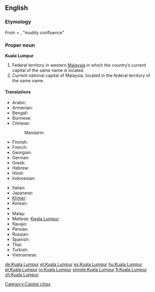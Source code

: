 {{wikipedia}}
==English==

===Etymology===
From {{etyl|ms}} {{term|kuala||[[confluence]]}} + {{term|lumpur||[[mud]]}}, "muddy confluence"

===Proper noun===
'''Kuala Lumpur'''

# Federal territory in western [[Malaysia]] in which the country’s current capital of the same name is located.
# Current national capital of Malaysia, located in the federal territory of the same name.

====Translations====
{{trans-top|capital of Malaysia}}
* Arabic: {{t-|ar|كوالا لمبور|m|tr=kwaala lumbuur}}
* Armenian: {{t|hy|Կուալա Լումպուր|tr=Kuala Lumpur|sc=Armn}}
* Bengali: {{t|bn|কুয়ালালামপুর|sc=Beng}}
* Burmese: {{t|my|ကွာလာလမ်ပူမြို့|sc=Mymr|xs=Burmese}}
* Chinese:
*: Mandarin: {{t-|cmn|吉隆坡|tr=Jílóngpō|sc=Hani}}
* Finnish: {{t|fi|Kuala Lumpur}}
* French: {{t-|fr|Kuala Lumpur|m}}
* Georgian: {{t|ka|კუალა-ლუმპური|tr=kuala-lumpuri|sc=Geor}}
* German: {{t+|de|Kuala Lumpur|n}}
* Greek: {{t|el|Κουάλα Λουμπούρ|tr=Kouála Loumpoúr}}
* Hebrew: {{t|he|קואלה לומפור}}
* Hindi: {{t|hi|कुआला लमपुर|tr=ku'ālā lampur|xs=Hindi}}
* Indonesian: {{t-|id|Kuala Lumpur|xs=Indonesian}}
{{trans-mid}}
* Italian: {{t-|it|Kuala Lumpur|f}}
* Japanese: {{t-|ja|クアラルンプール|tr=Kuararunpūru}}
* [[Khmer]]: {{t|km|កូឡាឡាំពួរ|tr=kuulaa-laampur|sc=Khmr|xs=Khmer}}
* Korean: {{t+|ko|쿠알라룸푸르|tr=Kuallarumpureu|sc=Hang}}
* {{trreq|lo}}
* Malay: {{t-|ms|Kuala Lumpur|xs=Malay}}
* Maltese: [[Kwala Lumpur]]
* Navajo: {{tø|nv|Kʼoala Lompo}}
* Persian: {{t|fa|کوالالامپور|tr=Kvâlâlumpur|sc=fa-Arab}}
* Russian: {{t-|ru|Куала-Лумпур|m|tr=Kuala-Lúmpur}}
* Spanish: {{t+|es|Kuala Lumpur|m}}
* Thai: {{t-|th|กัวลาลัมเปอร์|tr=kualalampoe}}
* Turkish: {{t|tr|Kuala Lumpur}}
* Vietnamese: {{t-|vi|Kuala Lumpur|xs=Vietnamese}}
{{trans-bottom}}

[[Category:Capital cities]]

[[de:Kuala Lumpur]]
[[et:Kuala Lumpur]]
[[es:Kuala Lumpur]]
[[hu:Kuala Lumpur]]
[[pl:Kuala Lumpur]]
[[ro:Kuala Lumpur]]
[[simple:Kuala Lumpur]]
[[fi:Kuala Lumpur]]
[[zh:Kuala Lumpur]]